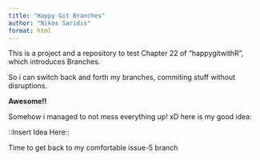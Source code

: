 ```yaml
---
title: "Happy Git Branches"
author: "Nikos Saridis"
format: html
---
```


This is a project and a repository to test Chapter 22 of "happygitwithR", which introduces Branches.

So i can switch back and forth my branches, commiting stuff without disruptions.

**Awesome!!**

Somehow i managed to not mess everything up! xD
here is my good idea:

::Insert Idea Here::

Time to get back to my comfortable issue-5 branch